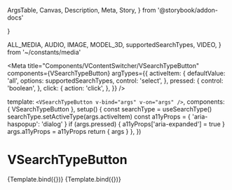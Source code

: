   ArgsTable,
  Canvas,
  Description,
  Meta,
  Story,
} from '@storybook/addon-docs'


  [ALL_MEDIA]: allIcon,
  [AUDIO]: audioIcon,
  [IMAGE]: imageIcon,
  [VIDEO]: videoIcon,
  [MODEL_3D]: model3dIcon,
}

  ALL_MEDIA,
  AUDIO,
  IMAGE,
  MODEL_3D,
  supportedSearchTypes,
  VIDEO,
} from '~/constants/media'

<Meta
  title="Components/VContentSwitcher/VSearchTypeButton"
  components={VSearchTypeButton}
  argTypes={{
    activeItem: {
      defaultValue: 'all',
      options: supportedSearchTypes,
      control: 'select',
    },
    pressed: {
      control: 'boolean',
    },
    click: {
      action: 'click',
    },
  }}
/>

  template: `<VSearchTypeButton v-bind="args" v-on="args" />`,
  components: { VSearchTypeButton },
  setup() {
    const searchType = useSearchType()
    searchType.setActiveType(args.activeItem)
    const a11yProps = { 'aria-haspopup': 'dialog' }
    if (args.pressed) {
      a11yProps['aria-expanded'] = true
    }
    args.a11yProps = a11yProps
    return { args }
  },
})

# VSearchTypeButton

<Description of={VSearchTypeButton} />

<ArgsTable of={VSearchTypeButton} />

<Canvas>
  <Story
    height="480px"
    name="Default"
    parameters={{
      viewport: { defaultViewport: 'lg' },
    }}
    args={{
      activeItem: ALL_MEDIA,
    }}
  >
    {Template.bind({})}
  </Story>
</Canvas>

<Canvas>
  <Story
    height="480px"
    name="Large with text label"
    parameters={{
      viewport: { defaultViewport: 'lx' },
    }}
    args={{
      activeItem: ALL_MEDIA,
      a11yProps: { 'aria-pressed': true },
    }}
  >
    {Template.bind({})}
  </Story>
</Canvas>
